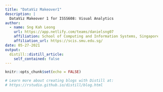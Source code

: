 ```yaml
---
title: "DataViz Makeover1"
description: |
  DataViz Makeover 1 for ISSS608: Visual Analytics
author:
  - name: Sng Kah Leong
    url: https://app.netlify.com/teams/danielsng07
    affiliation: School of Computing and Information Systems, Singapore Management University
    affiliation_url: https://scis.smu.edu.sg/
date: 05-27-2021
output:
  distill::distill_article:
    self_contained: false
---
```


```r
knitr::opts_chunk$set(echo = FALSE)

# Learn more about creating blogs with Distill at:
# https://rstudio.github.io/distill/blog.html

```



